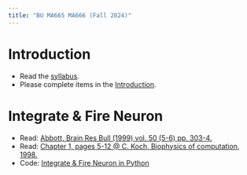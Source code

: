 ```yaml
---
title: "BU MA665 MA666 (Fall 2024)"
---
```


# Introduction
- Read the [syllabus](https://github.com/Mark-Kramer/BU-MA665-MA666/tree/master/Syllabus). 
- Please complete items in the [Introduction](introduction.html).

# Integrate & Fire Neuron
- Read:  [Abbott, Brain Res Bull (1999) vol. 50 (5-6) pp. 303-4.](/Readings/Abbott_1999.pdf)
- Read:  [Chapter 1, pages 5-12 @ C. Koch, Biophysics of computation, 1998.](/Readings/Koch_Chapter_1.pdf)
- Code:  [Integrate & Fire Neuron in Python](IF.html)